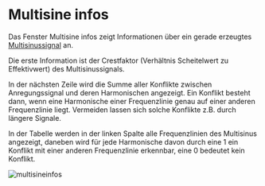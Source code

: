 # Multisine infos

Das Fenster Multisine infos zeigt Informationen über ein gerade erzeugtes [Multisinussignal](/de/help/edit/multisine-generator) an.

Die erste Information ist der Crestfaktor (Verhältnis Scheitelwert zu Effektivwert) des Multisinussignals.

In der nächsten Zeile wird die Summe aller Konflikte zwischen Anregungssignal und deren Harmonischen angezeigt. Ein Konflikt besteht dann, wenn eine Harmonische einer Frequenzlinie genau auf einer anderen Frequenzlinie liegt. Vermeiden lassen sich solche Konflikte z.B. durch längere Signale.

In der Tabelle werden in der linken Spalte alle Frequenzlinien des Multisinus angezeigt, daneben wird für jede Harmonische davon durch eine 1 ein Konflikt mit einer anderen Frequenzlinie erkennbar, eine 0 bedeutet kein Konflikt.

![multisineinfos](/multisineinfos.gif)
